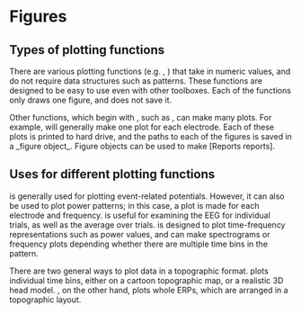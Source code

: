 = Figures =

== Types of plotting functions ==

There are various plotting functions (e.g. {{{plot_erp}}}, {{{plot_tfr}}}) that take in numeric values, and do not require data structures such as patterns.  These functions are designed to be easy to use even with other toolboxes.  Each of the {{{plot_*}}} functions only draws one figure, and does not save it.

Other functions, which begin with {{{pat_}}}, such as {{{pat_erp}}}, can make many plots.  For example, {{{pat_erp}}} will generally make one plot for each electrode.  Each of these plots is printed to hard drive, and the paths to each of the figures is saved in a _figure object_.  Figure objects can be used to make [Reports reports].

== Uses for different plotting functions ==

{{{pat_erp}}} is generally used for plotting event-related potentials.  However, it can also be used to plot power patterns; in this case, a plot is made for each electrode and frequency.  {{{pat_erp_image}}} is useful for examining the EEG for individual trials, as well as the average over trials.  {{{pat_tfr}}} is designed to plot time-frequency representations such as power values, and can make spectrograms or frequency plots depending whether there are multiple time bins in the pattern.

There are two general ways to plot data in a topographic format.  {{{pat_topoplot}}} plots individual time bins, either on a cartoon topographic map, or a realistic 3D head model.  {{{pat_plottopo}}}, on the other hand, plots whole ERPs, which are arranged in a topographic layout.